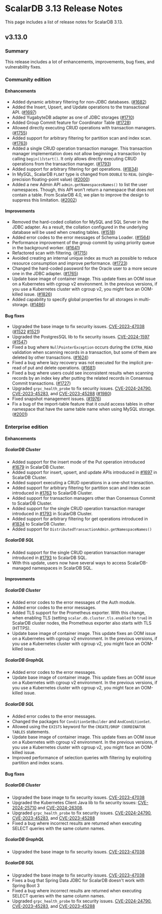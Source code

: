 # ScalarDB 3.13 Release Notes

This page includes a list of release notes for ScalarDB 3.13.

## v3.13.0

### Summary

This release includes a lot of enhancements, improvements, bug fixes, and vulnerability fixes.

### Community edition

#### Enhancements

- Added dynamic arbitrary filtering for non-JDBC databases. ([#1682](https://github.com/scalar-labs/scalardb/pull/1682))
- Added the Insert, Upsert, and Update operations to the transactional API. ([#1697](https://github.com/scalar-labs/scalardb/pull/1697))
- Added YugabyteDB adapter as one of JDBC storages ([#1710](https://github.com/scalar-labs/scalardb/pull/1710))
- Added Group Commit feature for Coordinator Table ([#1728](https://github.com/scalar-labs/scalardb/pull/1728))
- Allowed directly executing CRUD operations with transaction managers. ([#1755](https://github.com/scalar-labs/scalardb/pull/1755))
- Added support for arbitrary filtering for partition scan and index scan. ([#1763](https://github.com/scalar-labs/scalardb/pull/1763))
- Added a single CRUD operation transaction manager. This transaction manager implementation does not allow beginning a transaction by calling `begin()`/`start()`. It only allows directly executing CRUD operations from the transaction manager. ([#1793](https://github.com/scalar-labs/scalardb/pull/1793))
- Added support for arbitrary filtering for get operations. ([#1834](https://github.com/scalar-labs/scalardb/pull/1834))
- In MySQL, ScalarDB `FLOAT` type is changed from `DOUBLE` to `REAL` (single-precision floating-point value) ([#2000](https://github.com/scalar-labs/scalardb/pull/2000))
- Added a new Admin API `admin.getNamespacesNames()` to list the user namespaces. Though, this API won't return a namespace that does not contain a table. From ScalarDB 4.0, we plan to improve the design to suppress this limitation. ([#2002](https://github.com/scalar-labs/scalardb/pull/2002))

#### Improvements

- Removed the hard-coded collation for MySQL and SQL Server in the JDBC adapter. As a result, the collation configured in the underlying database will be used when creating tables. ([#1518](https://github.com/scalar-labs/scalardb/pull/1518))
- Added error codes to the error messages of Schema Loader. ([#1564](https://github.com/scalar-labs/scalardb/pull/1564))
- Performance improvement of the group commit by using priority queue in the background worker. ([#1641](https://github.com/scalar-labs/scalardb/pull/1641))
- Refactored scan with filtering. ([#1715](https://github.com/scalar-labs/scalardb/pull/1715))
- Avoided creating an internal unique index as much as possible to reduce resource consumption and improve performance. ([#1723](https://github.com/scalar-labs/scalardb/pull/1723))
- Changed the hard-coded password for the Oracle user to a more secure one in the JDBC adapter. ([#1765](https://github.com/scalar-labs/scalardb/pull/1765))
- Update base image of container image. This update fixes an OOM issue on a Kubernetes with cgroup v2 environment. In the previous versions, if you use a Kubernetes cluster with cgroup v2, you might face an OOM-killed issue. ([#1826](https://github.com/scalar-labs/scalardb/pull/1826))
- Added capability to specify global properties for all storages in multi-storage. ([#1486](https://github.com/scalar-labs/scalardb/pull/1486))

#### Bug fixes

- Upgraded the base image to fix security issues. [CVE-2023-47038](https://github.com/advisories/GHSA-96fh-9q43-rmjh "CVE-2023-47038") ([#1522](https://github.com/scalar-labs/scalardb/pull/1522) [#1521](https://github.com/scalar-labs/scalardb/pull/1521))
- Upgraded the PostgresSQL lib to fix security issues. [CVE-2024-1597](https://github.com/advisories/GHSA-24rp-q3w6-vc56 "CVE-2024-1597") ([#1547](https://github.com/scalar-labs/scalardb/pull/1547))
- Fixed a bug where `NullPointerException` occurs during the `EXTRA_READ` validation when scanning records in a transaction, but some of them are deleted by other transactions. ([#1624](https://github.com/scalar-labs/scalardb/pull/1624))
- Fixed a bug where lazy recovery was not executed for the implicit pre-read of put and delete operations. ([#1681](https://github.com/scalar-labs/scalardb/pull/1681))
- Fixed a bug where users could see inconsistent results when scanning records by an index key after putting the related records in Consensus Commit transactions. ([#1727](https://github.com/scalar-labs/scalardb/pull/1727))
- Upgraded `grpc_health_probe` to fix security issues. [CVE-2024-24790](https://github.com/advisories/GHSA-49gw-vxvf-fc2g "CVE-2024-24790"), [CVE-2023-45283](https://github.com/advisories/GHSA-vvjp-q62m-2vph "CVE-2023-45283"), and [CVE-2023-45288](https://github.com/advisories/GHSA-4v7x-pqxf-cx7m "CVE-2023-45288") ([#1980](https://github.com/scalar-labs/scalardb/pull/1980))
- Fixed snapshot management issues. ([#1976](https://github.com/scalar-labs/scalardb/pull/1976))
- Fix a bug of the import-table feature that it could access tables in other namespace that have the same table name when using MySQL storage. ([#2001](https://github.com/scalar-labs/scalardb/pull/2001))

### Enterprise edition

#### Enhancements

##### ScalarDB Cluster

- Added support for the insert mode of the Put operation introduced [#1679](https://github.com/scalar-labs/scalardb/pull/1679) in ScalarDB Cluster.
- Added support for insert, upsert, and update APIs introduced in [#1697](https://github.com/scalar-labs/scalardb/pull/1697) in ScalarDB Cluster.
- Added support executing a CRUD operations in a one-shot transaction.
- Added support for arbitrary filtering for partition scan and index scan introduced in [#1763](https://github.com/scalar-labs/scalardb/pull/1763) to ScalarDB Cluster.
- Added support for transaction managers other than Consensus Commit to ScalarDB Cluster.
- Added support for the single CRUD operation transaction manager introduced in [#1793](https://github.com/scalar-labs/scalardb/pull/1793) in ScalarDB Cluster.
- Added support for arbitrary filtering for get operations introduced in [#1834](https://github.com/scalar-labs/scalardb/pull/1834) to ScalarDB Cluster.
- Added support for `DistributedTransactionAdmin.getNamespaceNames()`

##### ScalarDB SQL

- Added support for the single CRUD operation transaction manager introduced in [#1793](https://github.com/scalar-labs/scalardb/pull/1793) to ScalarDB SQL.
- With this update, users now have several ways to access ScalarDB-managed namespaces in ScalarDB SQL.

#### Improvements

##### ScalarDB Cluster

- Added error codes to the error messages of the Auth module.
- Added error codes to the error messages.
- Added TLS support for the Prometheus exporter. With this change, when enabling TLS (setting `scalar.db.cluster.tls.enabled` to `true`) in ScalarDB cluster nodes, the Prometheus exporter also starts with TLS (HTTPS).
- Update base image of container image. This update fixes an OOM issue on a Kubernetes with cgroup v2 environment. In the previous versions, if you use a Kubernetes cluster with cgroup v2, you might face an OOM-killed issue.

##### ScalarDB GraphQL

- Added error codes to the error messages.
- Update base image of container image. This update fixes an OOM issue on a Kubernetes with cgroup v2 environment. In the previous versions, if you use a Kubernetes cluster with cgroup v2, you might face an OOM-killed issue.

##### ScalarDB SQL

- Added error codes to the error messages.
- Changed the packages for `ConditionSetBuilder` and `AndConditionSet`.
- Allowed using the `EXISTS` keyword for the `CREATE/DROP COORDINATOR TABLES` statements.
- Update base image of container image. This update fixes an OOM issue on a Kubernetes with cgroup v2 environment. In the previous versions, if you use a Kubernetes cluster with cgroup v2, you might face an OOM-killed issue.
- Improved performance of selection queries with filtering by exploiting partition and index scans.

#### Bug fixes

##### ScalarDB Cluster

- Upgraded the base image to fix security issues. [CVE-2023-47038](https://github.com/advisories/GHSA-96fh-9q43-rmjh "CVE-2023-47038")
- Upgraded the Kubernetes Client Java lib to fix security issues: [CVE-2024-25710](https://github.com/advisories/GHSA-4g9r-vxhx-9pgx "CVE-2024-25710") and [CVE-2024-26308](https://github.com/advisories/GHSA-4265-ccf5-phj5 "CVE-2024-26308").
- Upgraded `grpc_health_probe` to fix security issues. [CVE-2024-24790](https://github.com/advisories/GHSA-49gw-vxvf-fc2g "CVE-2024-24790"), [CVE-2023-45283](https://github.com/advisories/GHSA-vvjp-q62m-2vph "CVE-2023-45283"), and [CVE-2023-45288](https://github.com/advisories/GHSA-4v7x-pqxf-cx7m "CVE-2023-45288")
- Fixed a bug where incorrect results are returned when executing SELECT queries with the same column names.

##### ScalarDB GraphQL

- Upgraded the base image to fix security issues. [CVE-2023-47038](https://github.com/advisories/GHSA-96fh-9q43-rmjh "CVE-2023-47038")

##### ScalarDB SQL

- Upgraded the base image to fix security issues. [CVE-2023-47038](https://github.com/advisories/GHSA-96fh-9q43-rmjh "CVE-2023-47038")
- Fixes a bug that Spring Data JDBC for ScalarDB doesn't work with Spring Boot 3
- Fixed a bug where incorrect results are returned when executing SELECT queries with the same column names.
- Upgraded `grpc_health_probe` to fix security issues. [CVE-2024-24790](https://github.com/advisories/GHSA-49gw-vxvf-fc2g "CVE-2024-24790"), [CVE-2023-45283](https://github.com/advisories/GHSA-vvjp-q62m-2vph "CVE-2023-45283"), and [CVE-2023-45288](https://github.com/advisories/GHSA-4v7x-pqxf-cx7m "CVE-2023-45288")
